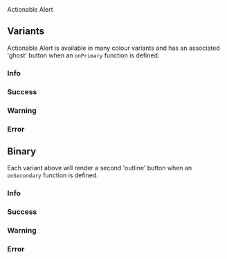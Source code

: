 
<Meta of={ActionableAlert} />
<Title>Components/ActionableAlert</Title>
<Subtitle>Actionable Alert</Subtitle>

<Primary />
<Controls />

## Variants

Actionable Alert is available in many colour variants and has an associated 'ghost' button when an `onPrimary` function is defined.

### Info

<Canvas of={ActionableAlert.InfoOneButton} />

### Success

<Canvas of={ActionableAlert.SuccessOneButton} />

### Warning

<Canvas of={ActionableAlert.WarningOneButton} />

### Error

<Canvas of={ActionableAlert.ErrorOneButton} />

## Binary

Each variant above will render a second 'outline' button when an `onSecondary` function is defined.

### Info

<Canvas of={ActionableAlert.InfoTwoButtons} />

### Success

<Canvas of={ActionableAlert.SuccessTwoButtons} />

### Warning

<Canvas of={ActionableAlert.WarningTwoButtons} />

### Error

<Canvas of={ActionableAlert.ErrorTwoButtons} />
